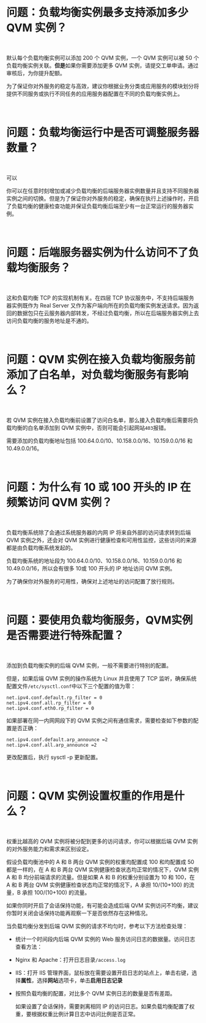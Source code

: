 # 问题：负载均衡实例最多支持添加多少 QVM 实例？

<br>

默认每个负载均衡实例可以添加 200 个 QVM 实例，一个 QVM 实例可以被 50 个负载均衡实例关联。**但是**如果你需要添加更多 QVM 实例，请提交工单申请。通过审核后，为你提升配额。

为了保证你对外服务的稳定与高效，建议你根据业务分类或应用服务的模块划分将提供不同服务或执行不同任务的应用服务器配置在不同的负载均衡实例上。

<br>

# 问题：负载均衡运行中是否可调整服务器数量？

<br>

可以

你可以在任意时刻增加或减少负载均衡的后端服务器实例数量并且支持不同服务器实例之间的切换。但是为了保证你对外服务的稳定，确保在执行上述操作时，开启了负载均衡的健康检查功能并保证负载均衡后端至少有一台正常运行的服务器实例。

<br>

# 问题：后端服务器实例为什么访问不了负载均衡服务？

<br>

这和负载均衡 TCP 的实现机制有关。在四层 TCP 协议服务中，不支持后端服务器实例既作为 Real Server 又作为客户端向所在的负载均衡实例发送请求。因为返回的数据包只在云服务器内部转发，不经过负载均衡，所以在后端服务器实例上去访问负载均衡的服务地址是不通的。

<br>

# 问题：QVM 实例在接入负载均衡服务前添加了白名单，对负载均衡服务有影响么？

<br>

若 QVM 实例在接入负载均衡前设置了访问白名单，那么接入负载均衡后需要将负载均衡的白名单添加到 QVM 实例中，否则可能会引起网站`403`报错。

需要添加的负载均衡地址包括 100.64.0.0/10、10.158.0.0/16、10.159.0.0/16 和 10.49.0.0/16。

<br>

# 问题：为什么有 10 或 100 开头的 IP 在频繁访问 QVM 实例？

<br>

负载均衡系统除了会通过系统服务器的内网 IP 将来自外部的访问请求转到后端 QVM 实例之外，还会对 QVM 实例进行健康检查和可用性监控，这些访问的来源都是由负载均衡系统发起的。

负载均衡系统的地址段为 100.64.0.0/10、10.158.0.0/16、10.159.0.0/16 和 10.49.0.0/16，所以会有很多 10或 100 开头的 IP 地址访问 QVM 实例。

为了确保你对外服务的可用性，确保对上述地址的访问配置了放行规则。

<br>

# 问题：要使用负载均衡服务，QVM实例是否需要进行特殊配置？

<br>

添加到负载均衡实例的后端 QVM 实例，一般不需要进行特别的配置。

但是，如果后端 QVM 实例的操作系统为 Linux 并且使用了 TCP 监听，确保系统配置文件`/etc/sysctl.conf`中以下三个配置的值为零：

```
net.ipv4.conf.default.rp_filter = 0
net.ipv4.conf.all.rp_filter = 0
net.ipv4.conf.eth0.rp_filter = 0
```

如果部署在同一内网网段下的 QVM 实例之间有通信需求，需要检查如下参数的配置是否正确：

```
net.ipv4.conf.default.arp_announce =2
net.ipv4.conf.all.arp_announce =2
```

更改配置后，执行 sysctl -p 更新配置。

<br>

# 问题：QVM 实例设置权重的作用是什么？

<br>

权重比越高的 QVM 实例将被分配到更多的访问请求，你可以根据后端 QVM 实例的对外服务能力和需求来区别设定。

假设负载均衡池中的 A 和 B 两台 QVM 实例的权重均配置成 100 和均配置成 50 都是一样的，在 A 和 B 两台 QVM 实例健康检查状态均正常的情况下，QVM 实例 A 和 B 均分前端请求的流量。但是如果 A 和 B 的权重分别设置为 10 和 100，在 A 和 B 两台 QVM 实例健康检查状态均正常的情况下，A 承担 10/(10+100) 的流量，B 承担 100/(10+100) 的流量。

如果你同时开启了会话保持功能，有可能会造成后端 QVM 实例访问不均衡，建议你暂时关闭会话保持功能再观察一下是否依然存在这种情况。

当负载均衡分发到后端 QVM 实例的请求不均匀时，参考以下方法检查处理：

- 统计一个时间段内后端 QVM 实例的 Web 服务访问日志的数据量。访问日志查看方法：

 - Nginx 和 Apache：打开日志目录`/access.log`

 - IIS：打开 IIS 管理界面，鼠标放在需要设置开启日志的站点上，单击右键，选择**属性**，选择**网站**选项卡，单击**启用日志记录**

- 按照负载均衡的配置，对比多个 QVM 实例日志的数量是否有差距。
  
  如果设置了会话保持，需要剥离相同 IP 的访问日志。如果负载均衡配置了权重，要根据权重比例计算日志中访问比例是否正常。